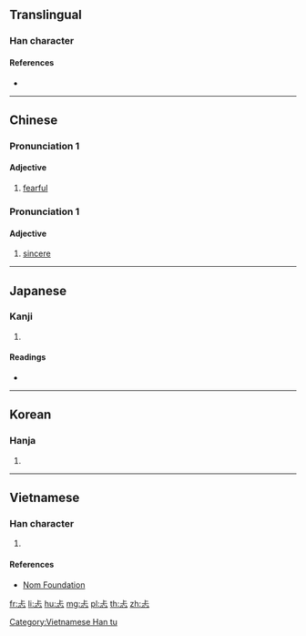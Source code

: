 ==Translingual==

===Han character===
{{Han char|rn=61|rad=心|as=03|sn=7|four=21331|canj=XYMP,YMP|ids=⿱上心}}

====References====
* {{Han ref|kx=0376.080|dkj=10316|dj=0702.170|hdz=42270.010|uh=5FD0|ud=24528|bh=CAD8|bd=51928}}

----

==Chinese==
{{zh-forms}}

===Pronunciation 1===
{{zh-pron
|m=tǎn
|c=taan2
|h=
|md=
|mn=
|w=
|mc=
|oc=y
|cat=a
}}

====Adjective====
{{zh-adj}}

# [[fearful]]
#: {{zh-usex|忐忑不安|uneasy}}

===Pronunciation 1===
{{zh-pron
|m=kěng
|c=
|h=
|md=
|mn=
|w=
|cat=a
}}

====Adjective====
{{zh-adj}}

# {{label|zh|archaic}} [[sincere]]
#: {{zh-usex|心心 忐{kěng}忑{dǎo}|sincere}}

----

==Japanese==

===Kanji===
{{ja-kanji|grade=|rs=心03}}

# {{defn|lang=ja|sort=心03}}

====Readings====
* {{ja-readings|on=[[くん]] (kun), [[こう]] (kō), [[きょう]] (kyō)|kun=[[むなしい]] (munashii)}}

----

==Korean==

===Hanja===
{{ko-hanja|hangeul=탐|eumhun=|rv=tam|mr=t'am|y=tham}}

# {{defn|lang=ko|sort=心03}}

----

==Vietnamese==

===Han character===
{{vi-readings|rs=心03|hanviet=thảm}}

# {{defn|lang=vi|sort=心03}}

====References====
* [http://nomfoundation.org/common/nom_details.php?codepoint=5fd0 Nom Foundation]

[[Category:Vietnamese Han tu]]

[[fr:忐]]
[[li:忐]]
[[hu:忐]]
[[mg:忐]]
[[pl:忐]]
[[th:忐]]
[[zh:忐]]